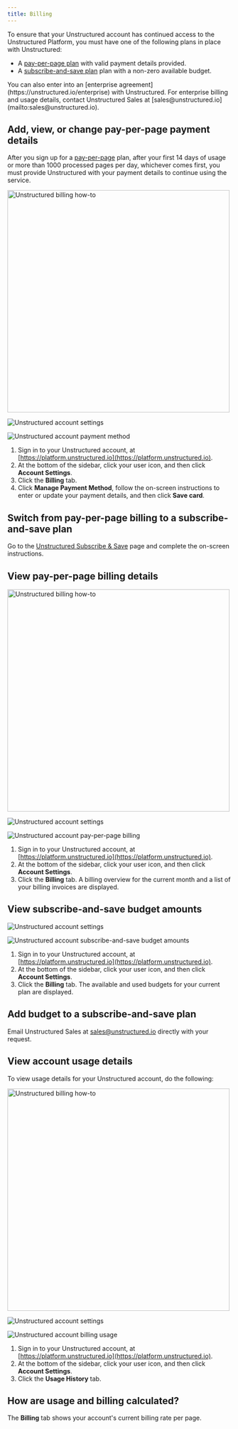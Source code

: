 ```yaml
---
title: Billing
---
```


To ensure that your Unstructured account has continued access to the Unstructured Platform, you must have one of the following plans in place with Unstructured:

- A [pay-per-page plan](https://unstructured.io/developers#get-started) with valid payment details provided.
- A [subscribe-and-save plan](https://unstructured.io/subscribeandsave) plan with a non-zero available budget.

<Note>
    You can also enter into an [enterprise agreement](https://unstructured.io/enterprise) with Unstructured. 
    For enterprise billing and usage details, contact Unstructured Sales at [sales@unstructured.io](mailto:sales@unstructured.io).
</Note>

## Add, view, or change pay-per-page payment details

After you sign up for a [pay-per-page](https://unstructured.io/developers#get-started) plan, 
after your first 14 days of usage or more than 1000 processed pages per day, whichever comes first, 
you must provide Unstructured with your payment details to continue using the service.

<img src="https://unstructured-tech-docs.s3.amazonaws.com/Unstructured-Platform-Billing.gif" alt="Unstructured billing how-to" width="500" />

![Unstructured account settings](/img/platform/AccountSettings.png)

![Unstructured account payment method](/img/platform/AccountBillingPaymentMethod.png)

1. Sign in to your Unstructured account, at [https://platform.unstructured.io](https://platform.unstructured.io).
2. At the bottom of the sidebar, click your user icon, and then click **Account Settings**.
3. Click the **Billing** tab.
4. Click **Manage Payment Method**, follow the on-screen instructions to enter or update your payment details, and then click **Save card**.

## Switch from pay-per-page billing to a subscribe-and-save plan

Go to the [Unstructured Subscribe & Save](https://unstructured.io/subscribeandsave) page and complete the on-screen instructions.

## View pay-per-page billing details

<img src="https://unstructured-tech-docs.s3.amazonaws.com/Unstructured-Platform-Billing.gif" alt="Unstructured billing how-to" width="500" />

![Unstructured account settings](/img/platform/AccountSettings.png)

![Unstructured account pay-per-page billing](/img/platform/AccountBillingPayPerPage.png)

1. Sign in to your Unstructured account, at [https://platform.unstructured.io](https://platform.unstructured.io).
2. At the bottom of the sidebar, click your user icon, and then click **Account Settings**.
3. Click the **Billing** tab. A billing overview for the current month and a list of your billing invoices are displayed.

## View subscribe-and-save budget amounts

![Unstructured account settings](/img/platform/AccountSettings.png)

![Unstructured account subscribe-and-save budget amounts](/img/platform/AccountBillingSubscribeAndSave.png)

1. Sign in to your Unstructured account, at [https://platform.unstructured.io](https://platform.unstructured.io).
2. At the bottom of the sidebar, click your user icon, and then click **Account Settings**.
3. Click the **Billing** tab. The available and used budgets for your current plan are displayed.

## Add budget to a subscribe-and-save plan

Email Unstructured Sales at [sales@unstructured.io](mailto:sales@unstructured.io) directly with your request.

## View account usage details

To view usage details for your Unstructured account, do the following:

<img src="https://unstructured-tech-docs.s3.amazonaws.com/Unstructured-Platform-Billing.gif" alt="Unstructured billing how-to" width="500" />

![Unstructured account settings](/img/platform/AccountSettings.png)

![Unstructured account billing usage](/img/platform/AccountUsage.png)

1. Sign in to your Unstructured account, at [https://platform.unstructured.io](https://platform.unstructured.io).
2. At the bottom of the sidebar, click your user icon, and then click **Account Settings**.
3. Click the **Usage History** tab.

## How are usage and billing calculated?


<SharedPagesBilling />

The **Billing** tab shows your account's current billing rate per page.